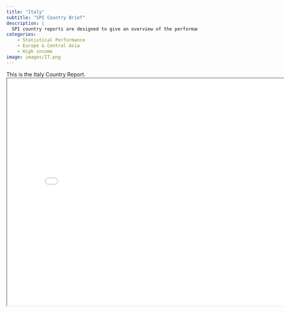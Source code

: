 ```yaml
---
title: "Italy"
subtitle: "SPI Country Brief"
description: |
  SPI country reports are designed to give an overview of the performance of Italy.
categories:
    - Statistical Performance
    - Europe & Central Asia
    - High income
image: images/IT.png
---
```


This is the Italy Country Report.
<iframe src="charts/Italy_chart.html" width="800" height="600"></iframe>

